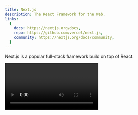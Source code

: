 ```yaml
---
title: Next.js
description: The React Framework for the Web.
links:
  {
    docs: https://nextjs.org/docs,
    repo: https://github.com/vercel/next.js,
    community: https://nextjs.org/docs/community,
  }
---
```


Next.js is a popular full-stack framework build on top of React.

<Video id="W4UhNo3HAMw" />

Check out
[Theo's Next.js Conf talk](https://www.youtube.com/watch?v=W4UhNo3HAMw) to get a
better understanding of what Next.js is and how it works.

## Why should I use it?

Next.js is a modern full-stack React framework used at companies like `Vercel`,
`Netflix`, `TikTok`, and more. It simplifies building web apps by providing a
unified solution for both the frontend and backend, all while leveraging the
power of React and TypeScript.

It provides features like:

- **Great DX:** Built-in features like routing, image optimization, and Hot
  Module Replacement (HMR) make building apps fun.
- **Full-stack Ready:** Use server functions, API routes, and more without
  needing a separate backend framework.
- **Fast by Default:** Next.js includes performance optimizations out of the
  box.
- **Flexible:** Works for static sites, SSR (server-side rendered), and even
  hybrid apps.
- **Community and Ecosystem:** A large community and ecosystem of plugins,
  libraries, and tools to extend functionality.
- **Integrations:** Seamless integration with Vercel for deployment, as well as
  support for other hosting providers.

IT extends what React can do by giving you:

- File-based routing
- Built-in API routes
- Full support for static generation and server-side rendering
- App Router and app directory structure (in Next.js 13+)
- And much more!

<Callout type="warning">
Create TNT Stack exclusively uses the `App Router` and does not support the `Pages Router`.

This was a choice made to ensure that we can take advantage of the latest
features, and to simplify the development experience.

</Callout>

## Useful Resources

| Resource                       | Link                                                           |
| ------------------------------ | -------------------------------------------------------------- |
| Next.js Documentation          | [nextjs.org/docs](https://nextjs.org/docs)                     |
| Next.js GitHub Repository      | [github.com/vercel/next.js](https://github.com/vercel/next.js) |
| Next.js Blog                   | [nextjs.org/blog](https://nextjs.org/blog)                     |
| Next.js Discord                | [discord.gg/nextjs](https://nextjs.org/discord)                |
| Next.js Twitter                | [twitter.com/nextjs](https://twitter.com/nextjs)               |
| Next.js/Vercel YouTube Channel | [youtube.com/c/Nextjs](https://www.youtube.com/c/VercelHQ)     |
| Vercel                         | [vercel.com](https://vercel.com)                               |
